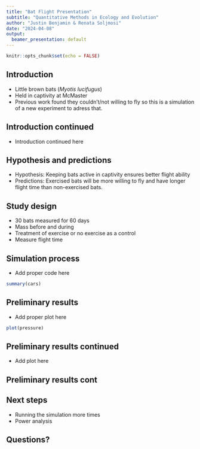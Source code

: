 ```yaml
---
title: "Bat Flight Presentation"
subtitle: "Quantitative Methods in Ecology and Evolution"
author: "Justin Benjamin & Renata Soljmosi"
date: "2024-04-08"
output:
  beamer_presentation: default
---
```


```r
knitr::opts_chunk$set(echo = FALSE)
```

## Introduction

-   Little brown bats (*Myotis lucifugus*)
-   Held in captivity at McMaster
-   Previous work found they couldn't/not willing to fly so this is a simulation of a new experiment to adress that.

## Introduction continued

- Introduction continued here

## Hypothesis and predictions

- Hypothesis: Keeping bats active in captivity ensures better flight ability
- Predictions: Exercised bats will be more willing to fly and have longer flight time than non-exercised bats.


## Study design

-   30 bats measured for 60 days
-   Mass before and during
-   Treatment of exercise or no exercise as a control
-   Measure flight time

## Simulation process

-   Add proper code here
```r
summary(cars)
```

## Preliminary results

-   Add proper plot here
```r
plot(pressure)
```


## Preliminary results continued

-   Add plot here


## Preliminary results cont


## Next steps

-   Running the simulation more times
-   Power analysis

## Questions?
